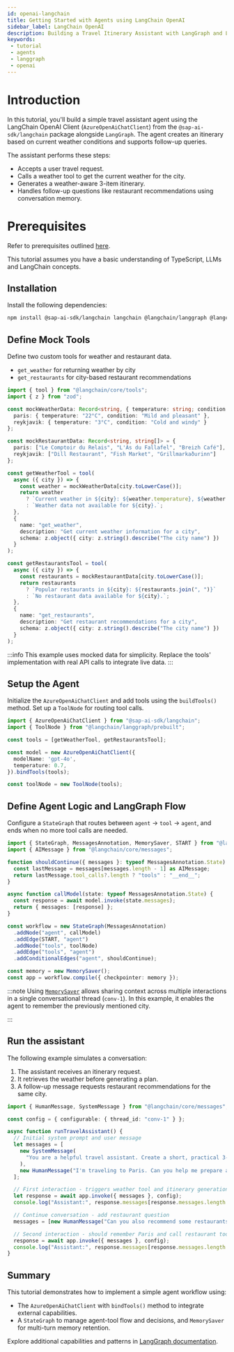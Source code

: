 ```yaml
---
id: openai-langchain
title: Getting Started with Agents using LangChain OpenAI
sidebar_label: LangChain OpenAI
description: Building a Travel Itinerary Assistant with LangGraph and LangChain OpenAI Client
keywords: 
 - tutorial
 - agents
 - langgraph
 - openai
---
```


# Introduction

In this tutorial, you'll build a simple travel assistant agent using the LangChain OpenAI Client (`AzureOpenAiChatClient`) from the `@sap-ai-sdk/langchain` package alongside `LangGraph`.
The agent creates an itinerary based on current weather conditions and supports follow-up queries.

The assistant performs these steps:

- Accepts a user travel request.
- Calls a weather tool to get the current weather for the city.
- Generates a weather-aware 3-item itinerary.
- Handles follow-up questions like restaurant recommendations using conversation memory.

# Prerequisites

Refer to prerequisites outlined [here](../overview-cloud-sdk-for-ai-js#prerequisites).

This tutorial assumes you have a basic understanding of TypeScript, LLMs and LangChain concepts.

## Installation

Install the following dependencies:

```bash
npm install @sap-ai-sdk/langchain langchain @langchain/langgraph @langchain/core zod
```

## Define Mock Tools

Define two custom tools for weather and restaurant data.

- `get_weather` for returning weather by city
- `get_restaurants` for city-based restaurant recommendations

```ts
import { tool } from "@langchain/core/tools";
import { z } from "zod";

const mockWeatherData: Record<string, { temperature: string; condition: string }> = {
  paris: { temperature: "22°C", condition: "Mild and pleasant" },
  reykjavik: { temperature: "3°C", condition: "Cold and windy" }
};

const mockRestaurantData: Record<string, string[]> = {
  paris: ["Le Comptoir du Relais", "L'As du Fallafel", "Breizh Café"],
  reykjavik: ["Dill Restaurant", "Fish Market", "Grillmarkaðurinn"]
};

const getWeatherTool = tool(
  async ({ city }) => {
    const weather = mockWeatherData[city.toLowerCase()];
    return weather
      ? `Current weather in ${city}: ${weather.temperature}, ${weather.condition}`
      : `Weather data not available for ${city}.`;
  },
  {
    name: "get_weather",
    description: "Get current weather information for a city",
    schema: z.object({ city: z.string().describe("The city name") })
  }
);

const getRestaurantsTool = tool(
  async ({ city }) => {
    const restaurants = mockRestaurantData[city.toLowerCase()];
    return restaurants
      ? `Popular restaurants in ${city}: ${restaurants.join(", ")}`
      : `No restaurant data available for ${city}.`;
  },
  {
    name: "get_restaurants",
    description: "Get restaurant recommendations for a city",
    schema: z.object({ city: z.string().describe("The city name") })
  }
);
```
:::info
This example uses mocked data for simplicity.
Replace the tools' implementation with real API calls to integrate live data.
:::

## Setup the Agent

Initialize the `AzureOpenAiChatClient` and add tools using the `buildTools()` method.
Set up a `ToolNode` for routing tool calls.

```ts
import { AzureOpenAiChatClient } from "@sap-ai-sdk/langchain";
import { ToolNode } from "@langchain/langgraph/prebuilt";

const tools = [getWeatherTool, getRestaurantsTool];

const model = new AzureOpenAiChatClient({
  modelName: 'gpt-4o',
  temperature: 0.7,
}).bindTools(tools);

const toolNode = new ToolNode(tools);
```

## Define Agent Logic and LangGraph Flow

Configure a `StateGraph` that routes between `agent` → `tool` → `agent`, and ends when no more tool calls are needed.

```ts
import { StateGraph, MessagesAnnotation, MemorySaver, START } from "@langchain/langgraph";
import { AIMessage } from "@langchain/core/messages";

function shouldContinue({ messages }: typeof MessagesAnnotation.State) {
  const lastMessage = messages[messages.length - 1] as AIMessage;
  return lastMessage.tool_calls?.length ? "tools" : "__end__";
}

async function callModel(state: typeof MessagesAnnotation.State) {
  const response = await model.invoke(state.messages);
  return { messages: [response] };
}

const workflow = new StateGraph(MessagesAnnotation)
  .addNode("agent", callModel)
  .addEdge(START, "agent")
  .addNode("tools", toolNode)
  .addEdge("tools", "agent")
  .addConditionalEdges("agent", shouldContinue);

const memory = new MemorySaver();
const app = workflow.compile({ checkpointer: memory });
```
:::note
Using [`MemorySaver`](https://langchain-ai.github.io/langgraphjs/how-tos/persistence/?h=memory+saver#add-memory) allows sharing context across multiple interactions in a single conversational thread (`conv-1`).
In this example, it enables the agent to remember the previously mentioned city.

:::

## Run the assistant

The following example simulates a conversation:

1. The assistant receives an itinerary request.
2. It retrieves the weather before generating a plan.
3. A follow-up message requests restaurant recommendations for the same city.

```ts
import { HumanMessage, SystemMessage } from "@langchain/core/messages";

const config = { configurable: { thread_id: "conv-1" } };

async function runTravelAssistant() {
  // Initial system prompt and user message
  let messages = [
    new SystemMessage(
      "You are a helpful travel assistant. Create a short, practical 3-item itinerary based on the city. Always check the weather before suggesting an itinerary."
    ),
    new HumanMessage("I'm traveling to Paris. Can you help me prepare an itinerary?"),
  ];

  // First interaction - triggers weather tool and itinerary generation
  let response = await app.invoke({ messages }, config);
  console.log("Assistant:", response.messages[response.messages.length - 1]);

  // Continue conversation - add restaurant question
  messages = [new HumanMessage("Can you also recommend some restaurants?")];

  // Second interaction - should remember Paris and call restaurant tool
  response = await app.invoke({ messages }, config);
  console.log("Assistant:", response.messages[response.messages.length - 1]);
}
```

## Summary

This tutorial demonstrates how to implement a simple agent workflow using:
- The `AzureOpenAiChatClient` with `bindTools()` method to integrate external capabilities.
- A `StateGraph` to manage agent-tool flow and decisions, and `MemorySaver` for multi-turn memory retention.

Explore additional capabilities and patterns in [LangGraph documentation](https://langchain-ai.github.io/langgraphjs/tutorials/quickstart/).